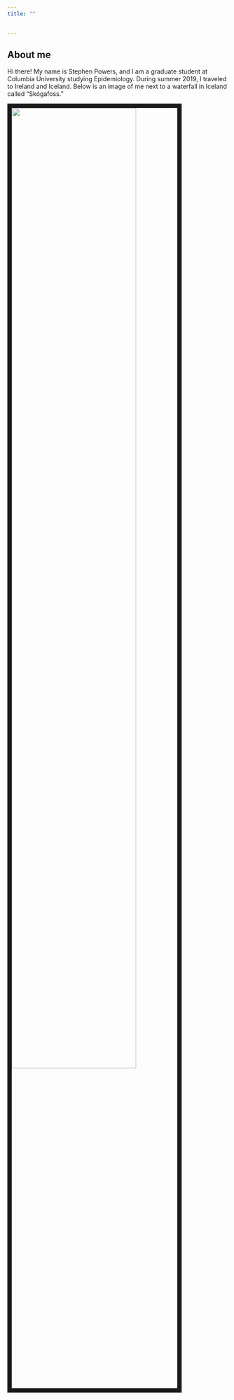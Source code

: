 ```yaml
---
title: ""

  
---
```


## About me


Hi there! My name is Stephen Powers, and I am a graduate student at Columbia University studying Epidemiology. During summer 2019, I traveled to Ireland and Iceland. Below is an image of me next to a waterfall in Iceland called "Skógafoss." 

<img src = "./IMG_1204.JPG" style = "width:75%; border:10px solid; margin-right: 20px" align="left">




